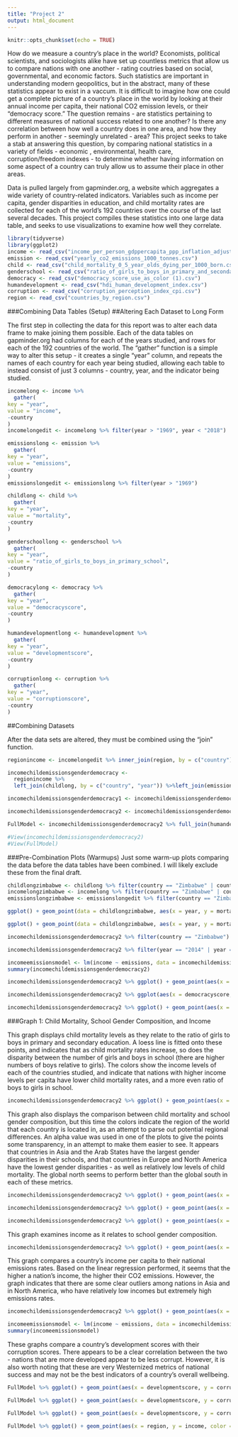 ```yaml
---
title: "Project 2"
output: html_document
---
```


```r
knitr::opts_chunk$set(echo = TRUE)
```
How do we measure a country's place in the world? Economists, political scientists, and sociologists alike have set up countless metrics that allow us to compare nations with one another - rating coutries based on social, governmental, and economic factors. Such statistics are important in understanding modern geopolitics, but in the abstract, many of these statistics appear to exist in a vaccum. It is difficult to imagine how one could get a complete picture of a country's place in the world by looking at their annual income per capita, their national CO2 emission levels, or their "democracy score." The question remains - are statistics pertaining to different measures of national success related to one another? Is there any correlation between how well a country does in one area, and how they perform in another - seemingly unrelated - area? This project seeks to take a stab at answering this question, by comparing national statistics in a variety of fields - economic , environmental, health care, corruption/freedom indexes - to determine whether having information on some aspect of a country can truly allow us to assume their place in other areas. 

Data is pulled largely from gapminder.org, a website which aggregates a wide variety of country-related indicators. Variables such as income per capita, gender disparities in education, and child mortality rates are collected for each of the world's 192 countries over the course of the last several decades. This project compiles these statistics into one large data table, and seeks to use visualizations to examine how well they correlate. 

```r
library(tidyverse)
library(ggplot2)
income <- read_csv("income_per_person_gdppercapita_ppp_inflation_adjusted.csv")
emission <- read_csv("yearly_co2_emissions_1000_tonnes.csv")
child <- read_csv("child_mortality_0_5_year_olds_dying_per_1000_born.csv")
genderschool <- read_csv("ratio_of_girls_to_boys_in_primary_and_secondary_education_perc (1).csv")
democracy <- read_csv("democracy_score_use_as_color (1).csv")
humandevelopment <- read_csv("hdi_human_development_index.csv")
corruption <- read_csv("corruption_perception_index_cpi.csv")
region <- read_csv("countries_by_region.csv")
```

###Combining Data Tables (Setup)
##Altering Each Dataset to Long Form

The first step in collecting the data for this report was to alter each data frame to make joining them possible. Each of the data tables on gapminder.org had columns for each of the years studied, and rows for each of the 192 countries of the world. The "gather" function is a simple way to alter this setup - it creates a single "year" column, and repeats the names of each country for each year being studied, allowing each table to instead consist of just 3 columns - country, year, and the indicator being studied. 
```r
incomelong <- income %>%
  gather(
key = "year", 
value = "income",
-country
)
incomelongedit <- incomelong %>% filter(year > "1969", year < "2018")

emissionslong <- emission %>% 
  gather(
key = "year", 
value = "emissions",
-country
)
emissionslongedit <- emissionslong %>% filter(year > "1969")

childlong <- child %>% 
  gather(
key = "year", 
value = "mortality",
-country
)

genderschoollong <- genderschool %>% 
  gather(
key = "year", 
value = "ratio_of_girls_to_boys_in_primary_school",
-country
)

democracylong <- democracy %>% 
  gather(
key = "year", 
value = "democracyscore",
-country
)

humandevelopmentlong <- humandevelopment %>% 
  gather(
key = "year", 
value = "developmentscore",
-country
)

corruptionlong <- corruption %>%
  gather(
key = "year", 
value = "corruptionscore",
-country
)
```

##Combining Datasets

After the data sets are altered, they must be combined using the "join" function. 
```r
regionincome <- incomelongedit %>% inner_join(region, by = c("country"))

incomechildemissionsgenderdemocracy <- 
  regionincome %>% 
  left_join(childlong, by = c("country", "year")) %>%left_join(emissionslongedit, by = c("country", "year")) %>%left_join(genderschoollong, by = c("country", "year")) %>%left_join(democracylong, by = c("country", "year"))

incomechildemissionsgenderdemocracy1 <- incomechildemissionsgenderdemocracy %>% mutate(us = ifelse(country == "United States", 1, 0))

incomechildemissionsgenderdemocracy2 <- incomechildemissionsgenderdemocracy1 %>% mutate(incomelevels = ifelse(income < 1000, 0, ifelse(income < 1750, 1, ifelse(income <5000, 2, 3))))

FullModel <- incomechildemissionsgenderdemocracy2 %>% full_join(humandevelopmentlong, by = c("country", "year")) %>% full_join(corruptionlong, by = c("country", "year"))

#View(incomechildemissionsgenderdemocracy2)
#View(FullModel)
```

###Pre-Combination Plots (Warmups)
Just some warm-up plots comparing the data before the data tables have been combined. I will likely exclude these from the final draft.
```r
childlongzimbabwe <- childlong %>% filter(country == "Zimbabwe" | country == "Afghanistan")
incomelongzimbabwe <- incomelong %>% filter(country == "Zimbabwe" | country == "Afghanistan")
emissionslongzimbabwe <- emissionslongedit %>% filter(country == "Zimbabwe" | country == "Afghanistan")

ggplot() + geom_point(data = childlongzimbabwe, aes(x = year, y = mortality, alpha = "0.7", color = country))

ggplot() + geom_point(data = childlongzimbabwe, aes(x = year, y = mortality, alpha = "0.7", color = country)) + geom_point(data = incomelongzimbabwe, aes(x = year, y = income, alpha = "0.7", color = country)) + geom_point(data = emissionslongzimbabwe, aes(x = year, y = emissions, alpha = "0.7", color = country))
```

```r
incomechildemissionsgenderdemocracy2 %>% filter(country == "Zimbabwe") %>% ggplot() + geom_point(aes(x = income, y = mortality, color = country))

incomechildemissionsgenderdemocracy2 %>% filter(year == "2014" | year == "2013" | year == "2012" | year == "2011" | year == "2010") %>% ggplot() + geom_point(aes(x = income, y = mortality)) + geom_smooth(aes(x = income, y = mortality))

incomeemissionsmodel <- lm(income ~ emissions, data = incomechildemissionsgenderdemocracy2)
summary(incomechildemissionsgenderdemocracy2)
```

```r
incomechildemissionsgenderdemocracy2 %>% ggplot() + geom_point(aes(x = income, y = ratio_of_girls_to_boys_in_primary_school, color = mortality)) + geom_smooth(aes(x = income, y = ratio_of_girls_to_boys_in_primary_school), method = loess)

incomechildemissionsgenderdemocracy2 %>% ggplot(aes(x = democracyscore, y = income, color = incomelevels)) + geom_point() + geom_smooth(aes(x = democracyscore, y = income))

incomechildemissionsgenderdemocracy2 %>% ggplot() + geom_point(aes(x = mortality, y = ratio_of_girls_to_boys_in_primary_school, color = incomelevels)) + geom_smooth(aes(x = mortality, y = ratio_of_girls_to_boys_in_primary_school), method = loess) + ggtitle("Child Mortality and School Gender Composition") + theme(plot.title = element_text(hjust = 0.5))

```

###Graph 1: Child Mortality, School Gender Composition, and Income

This graph displays child mortality levels as they relate to the ratio of girls to boys in primary and secondary education. A loess line is fitted onto these points, and indicates that as child mortality rates increase, so does the disparity between the number of girls and boys in school (there are higher numbers of boys relative to girls). The colors show the income levels of each of the countries studied, and indicate that nations with higher income levels per capita have lower child mortality rates, and a more even ratio of boys to girls in school.

```r
incomechildemissionsgenderdemocracy2 %>% ggplot() + geom_point(aes(x = mortality, y = ratio_of_girls_to_boys_in_primary_school, color = incomelevels)) + scale_color_gradient2(low = "firebrick3", high = "blue", mid = "green1", labels = c("<$1000", "<$1750", "<$5000", ">=$5000"), midpoint = 1.75) + geom_smooth(aes(x = mortality, y = ratio_of_girls_to_boys_in_primary_school), method = loess) + ggtitle("Child Mortality and School Gender Composition") + theme(plot.title = element_text(hjust = 0.5)) + ylab("Ratio of Girls to Boys in Primary/Secondary School") + xlab("Child Mortality Levels")
```

This graph also displays the comparison between child mortality and school gender composition, but this time the colors indicate the region of the world that each country is located in, as an attempt to parse out potential regional differences. An alpha value was used in one of the plots to give the points some transparency, in an attempt to make them easier to see. It appears that countries in Asia and the Arab States have the largest gender disparities in their schools, and that countries in Europe and North America have the lowest gender disparities - as well as relatively low levels of child mortality. The global north seems to perform better than the global south in each of these metrics.
```r
incomechildemissionsgenderdemocracy2 %>% ggplot() + geom_point(aes(x = mortality, y = ratio_of_girls_to_boys_in_primary_school, color = region)) + geom_smooth(aes(x = mortality, y = ratio_of_girls_to_boys_in_primary_school), method = loess) + ggtitle("Child Mortality and School Gender Composition") + theme(plot.title = element_text(hjust = 0.5)) + ylab("Ratio of Girls to Boys in Primary/Secondary School") + xlab("Child Mortality Levels")

incomechildemissionsgenderdemocracy2 %>% ggplot() + geom_point(aes(x = mortality, y = ratio_of_girls_to_boys_in_primary_school, alpha = "0.8", color = region)) + geom_smooth(aes(x = mortality, y = ratio_of_girls_to_boys_in_primary_school), method = loess) + ggtitle("Child Mortality and School Gender Composition") + theme(plot.title = element_text(hjust = 0.5)) + ylab("Ratio of Girls to Boys in Primary/Secondary School") + xlab("Child Mortality Levels")

incomechildemissionsgenderdemocracy2 %>% ggplot() + geom_point(aes(x = mortality, y = ratio_of_girls_to_boys_in_primary_school, color = northsouth)) + geom_smooth(aes(x = mortality, y = ratio_of_girls_to_boys_in_primary_school), method = loess) + ggtitle("Child Mortality and School Gender Composition") + theme(plot.title = element_text(hjust = 0.5)) + ylab("Ratio of Girls to Boys in Primary/Secondary School") + xlab("Child Mortality Levels")
```

This graph examines income as it relates to school gender composition. 
```r
incomechildemissionsgenderdemocracy2 %>% ggplot() + geom_point(aes(x = income, y = ratio_of_girls_to_boys_in_primary_school, color = region)) + geom_smooth(aes(x = income, y = ratio_of_girls_to_boys_in_primary_school), method = loess) + ggtitle("Income and School Gender Composition") + theme(plot.title = element_text(hjust = 0.5)) + ylab("School Gender Composition") + xlab("Income")
```

This graph compares a country's income per capita to their national emissions rates. Based on the linear regression performed, it seems that the higher a nation's income, the higher their CO2 emissions. However, the graph indicates that there are some clear outliers among nations in Asia and in North America, who have relatively low incomes but extremely high emissions rates. 
```r
incomechildemissionsgenderdemocracy2 %>% ggplot() + geom_point(aes(x = income, y = emissions, color = region)) + geom_smooth(aes(x = income, y = ratio_of_girls_to_boys_in_primary_school), method = loess) + ggtitle("Income and Emissions") + theme(plot.title = element_text(hjust = 0.5)) + ylab("Emissions") + xlab("Income")

incomeemissionsmodel <- lm(income ~ emissions, data = incomechildemissionsgenderdemocracy2)
summary(incomeemissionsmodel)
```

These graphs compare a country's development scores with their corruption scores. There appears to be a clear correlation between the two - nations that are more developed appear to be less corrupt. However, it is also worth noting that these are very Westernized metrics of national success and may not be the best indicators of a country's overall wellbeing.
```r
FullModel %>% ggplot() + geom_point(aes(x = developmentscore, y = corruptionscore, color = incomelevels)) + scale_color_gradient2(low = "firebrick3", high = "blue", mid = "green1", labels = c("<$1000", "<$1750", "<$5000", ">=$5000"), midpoint = 1.75) + geom_smooth(aes(x = developmentscore, y = corruptionscore), method = loess) + ggtitle("Development and Corruption Scores") + theme(plot.title = element_text(hjust = 0.5)) + ylab("Corruption Score") + xlab("Development Score")

FullModel %>% ggplot() + geom_point(aes(x = developmentscore, y = corruptionscore, color = region)) + geom_smooth(aes(x = developmentscore, y = corruptionscore), method = loess) + ggtitle("Development and Corruption Scores") + theme(plot.title = element_text(hjust = 0.5)) + ylab("Corruption Score") + xlab("Development Score")

FullModel %>% ggplot() + geom_point(aes(x = developmentscore, y = corruptionscore, color = northsouth)) + geom_smooth(aes(x = developmentscore, y = corruptionscore), method = loess) + ggtitle("Development and Corruption Scores") + theme(plot.title = element_text(hjust = 0.5)) + ylab("Corruption Score") + xlab("Development Score")
```

```r
FullModel %>% ggplot() + geom_point(aes(x = region, y = income, color = northsouth)) + geom_smooth(aes(x = developmentscore, y = corruptionscore), method = loess) + ggtitle("Region and Income") + theme(plot.title = element_text(hjust = 0.5)) + ylab("Income") + xlab("Region")
```
